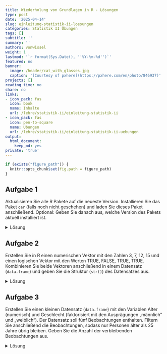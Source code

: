 ```yaml
---
title: Wiederholung von Grundlagen in R - Lösungen
type: post
date: '2025-04-14'
slug: einleitung-statistik-ii-loesungen
categories: Statistik II Übungen
tags: []
subtitle: ''
summary: ''
authors: vonwissel
weight: 1
lastmod: '`r format(Sys.Date(), ''%Y-%m-%d'')`'
featured: no
banner:
  image: /header/cat_with_glasses.jpg
  caption: '[Courtesy of pxhere](https://pxhere.com/en/photo/846937)'
projects: []
reading_time: no
share: no
links:
- icon_pack: fas
  icon: book
  name: Inhalte
  url: /lehre/statistik-ii/einleitung-statistik-ii
- icon_pack: fas
  icon: pen-to-square
  name: Übungen
  url: /lehre/statistik-ii/einleitung-statistik-ii-uebungen
output:
  html_document:
    keep_md: yes
private: 'true'
---
```


```r
if (exists("figure_path")) {
  knitr::opts_chunk$set(fig.path = figure_path)
}
```

## Aufgabe 1

Aktualisieren Sie alle R Pakete auf die neueste Version. Installieren Sie das Paket `car` (falls noch nicht geschehen) und laden Sie dieses Paket anschließend. Optional: Geben Sie danach aus, welche Version des Pakets aktuell installiert ist.

<details>

<summary>Lösung</summary>

```r
# Pakete aktualisieren
update.packages(ask = FALSE)

# Paket car installieren (ausführen falls noch nicht installiert)
install.packages("car")

# Alternativ: Automatisiert überprüfen, ob das Paket installiert ist
# if (!requireNamespace("car", quietly = TRUE)) {
#  install.packages("car")
# }

# Paket car laden
library(car)

# Version des Pakets ausgeben
packageVersion("car")
```

</details>

## Aufgabe 2

Erstellen Sie in R einen numerischen Vektor mit den Zahlen 3, 7, 12, 15 und einen logischen Vektor mit den Werten TRUE, FALSE, TRUE, TRUE. Kombinieren Sie beide Vektoren anschließend in einem Datensatz (`data.frame`) und geben Sie die Struktur (`str()`) des Datensatzes aus.

<details>

<summary>Lösung</summary>

```r
# Numerischer Vektor
zahlen <- c(3, 7, 12, 15)

# Logischer Vektor
logik <- c(TRUE, FALSE, TRUE, TRUE)

# Kombination in einem data.frame
daten <- data.frame(zahlen, logik)

# Struktur des Datensatzes ausgeben
str(daten)
```

</details>

## Aufgabe 3

Erstellen Sie einen kleinen Datensatz (`data.frame`) mit den Variablen Alter (numerisch) und Geschlecht (faktorisiert mit den Ausprägungen „männlich“ und „weiblich“). Der Datensatz soll fünf Beobachtungen enthalten. Filtern Sie anschließend die Beobachtungen, sodass nur Personen älter als 25 Jahre übrig bleiben. Geben Sie die Anzahl der verbleibenden Beobachtungen aus.

<details>

<summary>Lösung</summary>

```r
# Datensatz erstellen
alter <- c(22, 30, 27, 19, 34)

geschlecht <- factor(c(1, 2, 2, 1, 2), 
                     labels = c("männlich", "weiblich"))

df <- data.frame(alter, geschlecht)

# Filtern nach Alter > 25
gefiltert <- df[df$alter > 25, ]

# Anzahl der verbleibenden Beobachtungen ausgeben
nrow(gefiltert)
```

</details>
